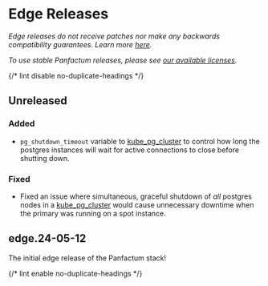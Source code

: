 # Edge Releases

_Edge releases do not receive patches nor make any backwards compatibility guarantees.
Learn more [here](/docs/edge/guides/versioning/releases)._

_To use stable Panfactum releases, please see [our available licenses](/stack/pricing)._

{/* lint disable no-duplicate-headings */}

## Unreleased

### Added

- `pg_shutdown_timeout` variable to [kube_pg_cluster](/docs/edge/reference/infrastructure-modules/kubernetes/kube_pg_cluster)
to control how long the postgres instances will wait for active connections to close before shutting down.

### Fixed

- Fixed an issue where simultaneous, graceful shutdown of _all_ postgres nodes in a [kube_pg_cluster](/docs/edge/reference/infrastructure-modules/kubernetes/kube_pg_cluster)
would cause unnecessary downtime when the primary was running on a spot instance.


## edge.24-05-12

The initial edge release of the Panfactum stack!

{/* lint enable no-duplicate-headings */}

